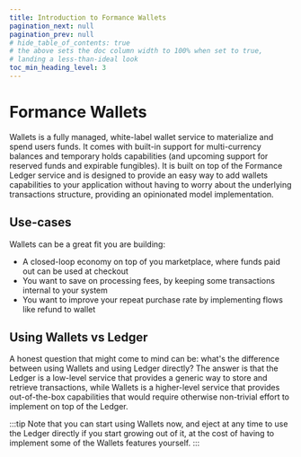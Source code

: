 ```yaml
---
title: Introduction to Formance Wallets
pagination_next: null
pagination_prev: null
# hide_table_of_contents: true
# the above sets the doc column width to 100% when set to true,
# landing a less-than-ideal look
toc_min_heading_level: 3
---
```


# Formance Wallets

Wallets is a fully managed, white-label wallet service to materialize and spend users funds. It comes with built-in support for multi-currency balances and temporary holds capabilities (and upcoming support for reserved funds and expirable fungibles). It is built on top of the Formance Ledger service and is designed to provide an easy way to add wallets capabilities to your application without having to worry about the underlying transactions structure, providing an opinionated model implementation.

## Use-cases

Wallets can be a great fit you are building:

* A closed-loop economy on top of you marketplace, where funds paid out can be used at checkout
* You want to save on processing fees, by keeping some transactions internal to your system
* You want to improve your repeat purchase rate by implementing flows like refund to wallet

## Using Wallets vs Ledger

A honest question that might come to mind can be: what's the difference between using Wallets and using Ledger directly? The answer is that the Ledger is a low-level service that provides a generic way to store and retrieve transactions, while Wallets is a higher-level service that provides out-of-the-box capabilities that would require otherwise non-trivial effort to implement on top of the Ledger.

:::tip
Note that you can start using Wallets now, and eject at any time to use the Ledger directly if you start growing out of it, at the cost of having to implement some of the Wallets features yourself.
:::

<GettingHelp />
